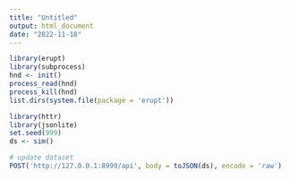 ```yaml
---
title: "Untitled"
output: html_document
date: "2022-11-18"
---
```


```r
library(erupt)
library(subprocess)
hnd <- init()
process_read(hnd)
process_kill(hnd)
list.dirs(system.file(package = 'erupt'))
```

```r
library(httr)
library(jsonlite)
set.seed(999)
ds <- sim()

# update dataset
POST('http://127.0.0.1:8999/api', body = toJSON(ds), encode = 'raw')
```
